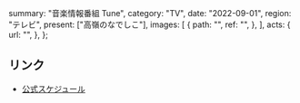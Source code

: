   summary: "音楽情報番組 Tune",
  category: "TV",
  date: "2022-09-01",
  region: "テレビ",
  present: ["高嶺のなでしこ"],
  images: [
    {
      path: "",
      ref: "",
    },
  ],
  acts: {
    url: "",
  },
};

## リンク

- [公式スケジュール](https://takanenonadeshiko.jp/?p=420)
